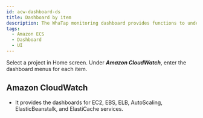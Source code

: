 ```yaml
---
id: acw-dashboard-ds
title: Dashboard by item
description: The WhaTap monitoring dashboard provides functions to understand the overall status of a project at a glance.
tags:
  - Amazon ECS
  - Dashboard
  - UI
---
```


Select a project in Home screen. Under **_Amazon CloudWatch_**, enter the dashboard menus for each item.

## Amazon CloudWatch

- It provides the dashboards for EC2, EBS, ELB, AutoScaling, ElasticBeanstalk, and ElastiCache services.
